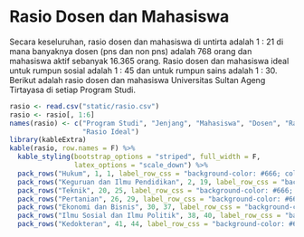 # Rasio Dosen dan Mahasiswa

Secara keseluruhan, rasio dosen dan mahasiswa di untirta adalah 1 : 21 di mana banyaknya dosen (pns dan non pns) adalah 768 orang dan mahasiswa aktif sebanyak 16.365 orang. Rasio dosen dan mahasiswa ideal untuk rumpun sosial adalah 1 : 45 dan untuk rumpun sains adalah 1 : 30. Berikut adalah rasio dosen dan mahasiswa Universitas Sultan Ageng Tirtayasa di setiap Program Studi.

```r
rasio <- read.csv("static/rasio.csv")
rasio <- rasio[, 1:6]
names(rasio) <- c("Program Studi", "Jenjang", "Mahasiswa", "Dosen", "Rasio",
                  "Rasio Ideal")
library(kableExtra)
kable(rasio, row.names = F) %>%
  kable_styling(bootstrap_options = "striped", full_width = F,
                latex_options = "scale_down") %>%
  pack_rows("Hukum", 1, 1, label_row_css = "background-color: #666; color: #fff;") %>%
  pack_rows("Keguruan dan Ilmu Pendidikan", 2, 19, label_row_css = "background-color: #666; color: #fff;") %>%
  pack_rows("Teknik", 20, 25, label_row_css = "background-color: #666; color: #fff;") %>%
  pack_rows("Pertanian", 26, 29, label_row_css = "background-color: #666; color: #fff;") %>%
  pack_rows("Ekonomi dan Bisnis", 30, 37, label_row_css = "background-color: #666; color: #fff;") %>%
  pack_rows("Ilmu Sosial dan Ilmu Politik", 38, 40, label_row_css = "background-color: #666; color: #fff;") %>%
  pack_rows("Kedokteran", 41, 44, label_row_css = "background-color: #666; color: #fff;")


```

